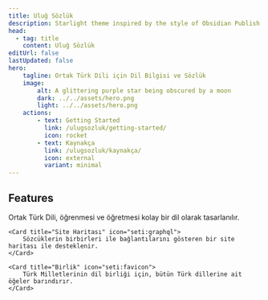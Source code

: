 ```yaml
---
title: Uluğ Sözlük
description: Starlight theme inspired by the style of Obsidian Publish websites.
head:
  - tag: title
    content: Uluğ Sözlük
editUrl: false
lastUpdated: false
hero:
    tagline: Ortak Türk Dili için Dil Bilgisi ve Sözlük
    image:
        alt: A glittering purple star being obscured by a moon
        dark: ../../assets/hero.png
        light: ../../assets/hero.png
    actions:
        - text: Getting Started
          link: /ulugsozluk/getting-started/
          icon: rocket
        - text: Kaynakça
          link: /ulugsozluk/kaynakça/
          icon: external
          variant: minimal
---
```



## Features

<CardGrid stagger>
    <Card title="Basit" icon="bars">
        Ortak Türk Dili, öğrenmesi ve öğretmesi kolay bir dil olarak tasarlanılır.
    </Card>

    <Card title="Site Haritası" icon="seti:graphql">
        Sözcüklerin birbirleri ile bağlantılarını gösteren bir site haritası ile desteklenir.
    </Card>

    <Card title="Birlik" icon="seti:favicon">
        Türk Milletlerinin dil birliği için, bütün Türk dillerine ait öğeler barındırır.
    </Card>
</CardGrid>
